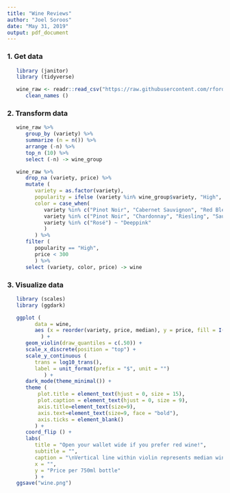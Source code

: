 ```yaml
---
title: "Wine Reviews"
author: "Joel Soroos"
date: "May 31, 2019"
output: pdf_document
---
```


### 1. Get data
```r

   library (janitor)  
   library (tidyverse)

   wine_raw <- readr::read_csv("https://raw.githubusercontent.com/rfordatascience/tidytuesday/master/data/2019/2019-05-28/winemag-data-130k-v2.csv") %>%
      clean_names ()
```

### 2. Transform data
```r

   wine_raw %>%
      group_by (variety) %>%
      summarize (n = n()) %>%
      arrange (-n) %>%
      top_n (10) %>%
      select (-n) -> wine_group

   wine_raw %>%
      drop_na (variety, price) %>%
      mutate (
         variety = as.factor(variety),
         popularity = ifelse (variety %in% wine_group$variety, "High", "Low"),
         color = case_when(
            variety %in% c("Pinot Noir", "Cabernet Sauvignon", "Red Blend", "Bordeaux-style Red Blend", "Syrah", "Merlot") ~ "red4",
            variety %in% c("Pinot Noir", "Chardonnay", "Riesling", "Sauvignon Blanc") ~ "Oldlace",
            variety %in% c("Rosé") ~ "Deeppink"
            )
         ) %>%
      filter (
         popularity == "High",
         price < 300
         ) %>%
      select (variety, color, price) -> wine
```

### 3. Visualize data
```r

   library (scales)
   library (ggdark)

   ggplot (
         data = wine,
         aes (x = reorder(variety, price, median), y = price, fill = I(color))
           ) +
      geom_violin(draw_quantiles = c(.50)) +
      scale_x_discrete(position = "top") +
      scale_y_continuous (
         trans = log10_trans(),
         label = unit_format(prefix = "$", unit = "")
            ) +
      dark_mode(theme_minimal()) +
      theme (
          plot.title = element_text(hjust = 0, size = 15),
          plot.caption = element_text(hjust = 0, size = 9),
          axis.title=element_text(size=9),
          axis.text=element_text(size=9, face = "bold"),
          axis.ticks = element_blank()
         ) +
      coord_flip () +
      labs(
         title = "Open your wallet wide if you prefer red wine!",
         subtitle = "",
         caption = "\nVertical line within violin represents median wine bottle price for that grape variety. \nVarietals with 10 most reviews displayed.  Excludes wines priced > $300 per bottle. \nSource: Wine Enthusiast via Kaggle via R4DS Tidy Tuesday       |       Visualization: Joel Soroos @soroosj",
         x = "",
         y = "Price per 750ml bottle"
         ) +
   ggsave("wine.png")
```
